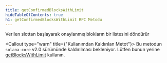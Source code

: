 ```yaml
---
title: getConfirmedBlocksWithLimit
hideTableOfContents: true
h1: getConfirmedBlocksWithLimit RPC Metodu
---
```


Verilen slottan başlayarak onaylanmış blokların bir listesini döndürür

<Callout type="warn" title={"Kullanımdan Kaldırılan Metot"}>
  Bu metodun `solana-core` v2.0 sürümünde kaldırılması bekleniyor. Lütfen bunun
  yerine [getBlocksWithLimit](/docs/rpc/http/getblockswithlimit) kullanın.
</Callout>
